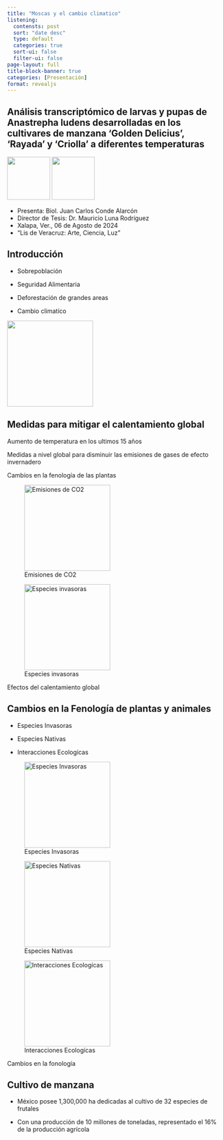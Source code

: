 ```yaml
---
title: "Moscas y el cambio climatico"
listening:
  contensts: post
  sort: "date desc"
  type: default
  categories: true
  sort-ui: false
  filter-ui: false
page-layout: full
title-block-banner: true
categories: [Presentación]
format: revealjs
---
```


## Análisis transcriptómico de larvas y pupas de Anastrepha ludens desarrolladas en los cultivares de manzana ‘Golden Delicius’, ‘Rayada’ y ‘Criolla’ a diferentes temperaturas
![](UV1.jpg){width=100} ![](FCA.jpg){width=100}

:::{style=“font-size:11px;”}
- Presenta: Biol. Juan Carlos Conde Alarcón
- Director de Tesis: Dr. Mauricio Luna Rodríguez
- Xalapa, Ver., 06 de Agosto de 2024
- “Lis de Veracruz: Arte, Ciencia, Luz” 
:::

## Introducción

-   Sobrepoblación

-   Seguridad Alimentaria

-   Deforestación de grandes areas

-   Cambio climatíco

![](cambioclimatico.jpg){width="200"}

## Medidas para mitigar el calentamiento global

Aumento de temperatura en los ultimos 15 años

Medidas a nivel global para disminuir las emisiones de gases de efecto invernadero

Cambios en la fenología de las plantas

::: {#fig-calentamiento layout-ncol="2"}
![Emisiones de CO2](CO2.jpg){#fig-CO2 width="200"}

![Especies invasoras](especiesinvasoras.jpg){#fig-Calentamiento width="200"}

Efectos del calentamiento global
:::

## Cambios en la Fenología de plantas y animales

-   Especies Invasoras

-   Especies Nativas

-   Interacciones Ecologícas

::: {#fig-Fenoligía layout-ncol="3"}
![Especies Invasoras](ludensM.jpg){#fig-A.ludens width="200"}

![Especies Nativas](Ragopom.jpg){#fig-Ragholetis width="200"}

![Interacciones Ecologícas](LudensRa.jpg){#fig-Ludens-Ragholetis width="200"}

Cambios en la fonología
:::

## Cultivo de manzana

- México posee 1,300,000 ha dedicadas al cultivo de 32 especies de frutales

- Con una producción de 10 millones de toneladas, representado el 16% de la producción agrícola


